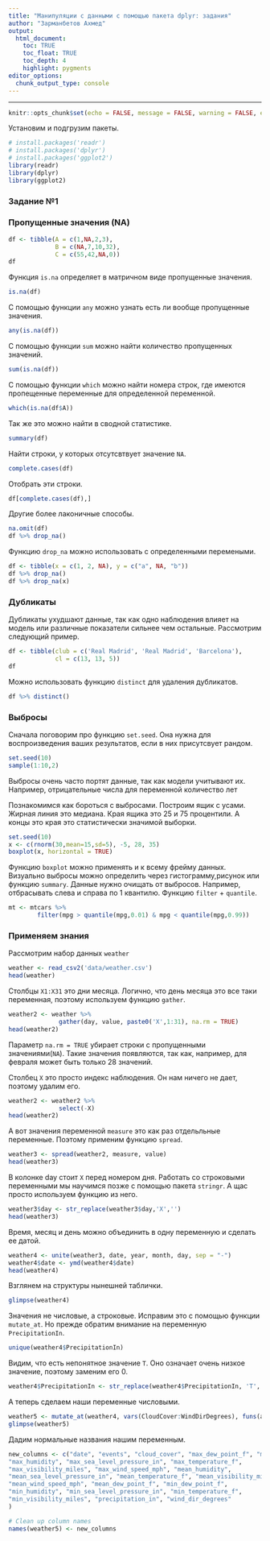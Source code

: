 ```yaml
---
title: "Манипуляции с данными с помощью пакета dplyr: задания"
author: "Зарманбетов Ахмед"
output: 
  html_document:
    toc: TRUE
    toc_float: TRUE
    toc_depth: 4
    highlight: pygments
editor_options: 
  chunk_output_type: console
---
```

---
```r
knitr::opts_chunk$set(echo = FALSE, message = FALSE, warning = FALSE, eval = FALSE)
```

Установим и подгрузим пакеты.

```r
# install.packages('readr')
# install.packages('dplyr')
# install.packages('ggplot2')
library(readr)
library(dplyr)
library(ggplot2)
```

### Задание №1

### Пропущенные значения (NA)

```r
df <- tibble(A = c(1,NA,2,3),
             B = c(NA,7,10,32),
             C = c(55,42,NA,0))
df
```

Функция `is.na` определяет в матричном виде пропущенные значения.

```r
is.na(df)
```

С помощью функции `any` можно узнать есть ли вообще пропущенные значения.

```r
any(is.na(df))
```

С помощью функции `sum` можно найти количество пропущенных значений.

```r
sum(is.na(df))
```

С помощью функции `which` можно найти номера строк, где имеются пропещенные переменные для определенной переменной.

```r
which(is.na(df$A))
```

Так же это можно найти в сводной статистике.

```r
summary(df)
```

Найти строки, у которых отсутсвтвует значение `NA`.

```r
complete.cases(df)
```

Отобрать эти строки.

```r
df[complete.cases(df),]
```

Другие более лаконичные способы.

```r
na.omit(df)
df %>% drop_na()
```

Функцию `drop_na` можно использовать с определенными перемеными.

```r
df <- tibble(x = c(1, 2, NA), y = c("a", NA, "b"))
df %>% drop_na()
df %>% drop_na(x)
```

### Дубликаты

Дубликаты ухудшают данные, так как одно наблюдения влияет на модель или различные показатели сильнее чем остальные. Рассмотрим следующий пример.

```r
df <- tibble(club = c('Real Madrid', 'Real Madrid', 'Barcelona'),
             cl = c(13, 13, 5))
df
```

Можно использовать функцию `distinct` для удаления дубликатов.

```r
df %>% distinct()
```

### Выбросы

Сначала поговорим про функцию `set.seed`. Она нужна для воспроизведения ваших результатов, если в них присутсвует рандом.

```r
set.seed(10)
sample(1:10,2)
```

Выбросы очень часто портят данные, так как модели учитывают их.
Например, отрицательные числа для переменной количество лет

Познакомимся как бороться с выбросами. Построим ящик с усами. Жирная линия это медиана. Края ящика это 25 и 75 процентили. А концы это края это статистически значимой выборки.

```r
set.seed(10)
x <- c(rnorm(30,mean=15,sd=5), -5, 28, 35)
boxplot(x, horizontal = TRUE)
```

Функцию `boxplot` можно применять и к всему фрейму данных. Визуально выбросы можно определить через гистограмму,рисунок или функцию `summary`. Данные нужно очищать от выбросов. Например, отбрасывать слева и справа по 1 квантилю. Функцию `filter` + `quantile`. 

```r
mt <- mtcars %>% 
        filter(mpg > quantile(mpg,0.01) & mpg < quantile(mpg,0.99))
```

### Применяем знания

Рассмотрим набор данных `weather` 

```r
weather <- read_csv2('data/weather.csv')
head(weather)
```

Столбцы `X1:X31` это дни месяца. Логично, что день месяца это все таки переменная, поэтому используем функцию `gather`.

```r
weather2 <- weather %>%
              gather(day, value, paste0('X',1:31), na.rm = TRUE)
head(weather2)
```

Параметр `na.rm = TRUE` убирает строки с пропущенными значениями(`NA`). Такие значения появляются, так как, например, для февраля может быть только 28 значений.

Столбец `X` это просто индекс наблюдения. Он нам ничего не дает, поэтому удалим его.

```r
weather2 <- weather2 %>%
              select(-X)
head(weather2)
```

А вот значения переменной `measure` это как раз отдельльные переменные. Поэтому применим функцию `spread`.

```r
weather3 <- spread(weather2, measure, value)
head(weather3)
```

В колонке day стоит `X` перед номером дня. Работать со строковыми переменными мы научимся позже с помощью пакета `stringr`. А щас просто используем функцию из него.

```r
weather3$day <- str_replace(weather3$day,'X','')
head(weather3)
```

Время, месяц и день можно объединить в одну переменную и сделать ее датой.

```r
weather4 <- unite(weather3, date, year, month, day, sep = "-")
weather4$date <- ymd(weather4$date)
head(weather4)
```

Взглянем на структуры нынешней таблички.

```r
glimpse(weather4)
```

Значения не числовые, а строковые. Исправим это с помощью функции `mutate_at`. Но прежде обратим внимание на переменную `PrecipitationIn`.

```r
unique(weather4$PrecipitationIn)
```

Видим, что есть непонятное значение `T`. Оно означает очень низкое значение, поэтому заменим его 0.

```r
weather4$PrecipitationIn <- str_replace(weather4$PrecipitationIn, 'T','0')
```

А теперь сделаем наши переменные числовыми.

```r
weather5 <- mutate_at(weather4, vars(CloudCover:WindDirDegrees), funs(as.numeric))
glimpse(weather5)
```

Дадим нормальные названия нашим переменным.

```r
new_columns <- c("date", "events", "cloud_cover", "max_dew_point_f", "max_gust_speed_mph", 
"max_humidity", "max_sea_level_pressure_in", "max_temperature_f", 
"max_visibility_miles", "max_wind_speed_mph", "mean_humidity", 
"mean_sea_level_pressure_in", "mean_temperature_f", "mean_visibility_miles", 
"mean_wind_speed_mph", "mean_dew_point_f", "min_dew_point_f", 
"min_humidity", "min_sea_level_pressure_in", "min_temperature_f", 
"min_visibility_miles", "precipitation_in", "wind_dir_degrees"
)

# Clean up column names
names(weather5) <- new_columns
```
